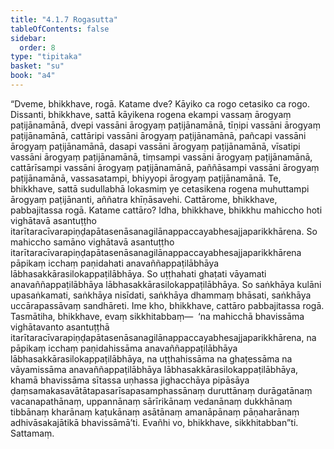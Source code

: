 ```yaml
---
title: "4.1.7 Rogasutta"
tableOfContents: false
sidebar:
  order: 8
type: "tipitaka"
basket: "su"
book: "a4"
---
```



<DynamicBreadcrumb />

<Division number="157" book="a4" bookNo="15" page="460">

<Paragraph number="922" book="a4">
“Dveme, bhikkhave, rogā. Katame dve? Kāyiko ca rogo cetasiko ca rogo. Dissanti, bhikkhave, sattā kāyikena rogena ekampi vassaṃ ārogyaṃ paṭijānamānā, dvepi vassāni ārogyaṃ paṭijānamānā, tīṇipi vassāni ārogyaṃ paṭijānamānā, cattāripi vassāni ārogyaṃ paṭijānamānā, pañcapi vassāni ārogyaṃ paṭijānamānā, dasapi vassāni ārogyaṃ paṭijānamānā, vīsatipi vassāni ārogyaṃ paṭijānamānā, tiṃsampi vassāni ārogyaṃ paṭijānamānā, cattārīsampi vassāni ārogyaṃ paṭijānamānā, paññāsampi vassāni ārogyaṃ paṭijānamānā, vassasatampi, bhiyyopi ārogyaṃ paṭijānamānā. Te, bhikkhave, sattā sudullabhā lokasmiṃ ye cetasikena rogena muhuttampi ārogyaṃ paṭijānanti, aññatra khīṇāsavehi.
</Paragraph>

<Paragraph number="923" book="a4">
Cattārome, bhikkhave, pabbajitassa rogā. Katame cattāro? Idha, bhikkhave, bhikkhu mahiccho hoti vighātavā asantuṭṭho itarītaracīvarapiṇḍapātasenāsanagilānappaccayabhesajjaparikkhārena. So mahiccho samāno vighātavā asantuṭṭho itarītaracīvarapiṇḍapātasenāsanagilānappaccayabhesajjaparikkhārena pāpikaṃ icchaṃ paṇidahati anavaññappaṭilābhāya lābhasakkārasilokappaṭilābhāya. So uṭṭhahati ghaṭati vāyamati anavaññappaṭilābhāya lābhasakkārasilokappaṭilābhāya. So saṅkhāya kulāni upasaṅkamati, saṅkhāya nisīdati, saṅkhāya dhammaṃ bhāsati, saṅkhāya uccārapassāvaṃ sandhāreti. Ime kho, bhikkhave, cattāro pabbajitassa rogā.
</Paragraph>

<Paragraph number="924" book="a4">
Tasmātiha, bhikkhave, evaṃ sikkhitabbaṃ—  ‘na mahicchā bhavissāma vighātavanto asantuṭṭhā itarītaracīvarapiṇḍapātasenāsanagilānappaccayabhesajjaparikkhārena, na pāpikaṃ icchaṃ paṇidahissāma anavaññappaṭilābhāya lābhasakkārasilokappaṭilābhāya, na uṭṭhahissāma na ghaṭessāma na vāyamissāma anavaññappaṭilābhāya lābhasakkārasilokappaṭilābhāya, khamā bhavissāma sītassa uṇhassa jighacchāya pipāsāya ḍaṃsamakasavātātapasarīsapasamphassānaṃ duruttānaṃ durāgatānaṃ vacanapathānaṃ, uppannānaṃ sārīrikānaṃ vedanānaṃ dukkhānaṃ tibbānaṃ kharānaṃ kaṭukānaṃ asātānaṃ amanāpānaṃ pāṇaharānaṃ adhivāsakajātikā bhavissāmā’ti. Evañhi vo, bhikkhave, sikkhitabban”ti.

</Paragraph>
</Division>

<Paragraph number="925" type="center" book="a4">
Sattamaṃ.
</Paragraph>